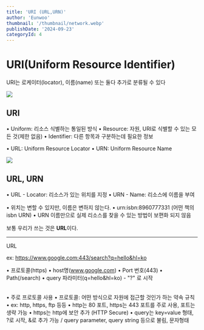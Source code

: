 ```yaml
---
title: 'URI (URL,URN)'
author: 'Eunwoo'
thumbnail: '/thumbnail/network.webp'
publishDate: '2024-09-23'
categoryId: 4
---
```


# URI(Uniform Resource Identifier)

URI는 로케이터(locator), 이름(name) 또는 둘다 추가로 분류될 수 있다

![](https://velog.velcdn.com/images/eunwoo1341/post/ebdf8d54-90c3-4354-a450-7308fca5d443/image.png)

## URI

• Uniform: 리소스 식별하는 통일된 방식
• Resource: 자원, URI로 식별할 수 있는 모든 것(제한 없음)
• Identifier: 다른 항목과 구분하는데 필요한 정보

• URL: Uniform Resource Locator
• URN: Uniform Resource Name

![](https://velog.velcdn.com/images/eunwoo1341/post/bb8554e5-131c-4858-8aca-01c36211f1bf/image.png)

## URL, URN

• URL - Locator: 리소스가 있는 위치를 지정
• URN - Name: 리소스에 이름을 부여

• 위치는 변할 수 있지만, 이름은 변하지 않는다.
• urn:isbn:8960777331 (어떤 책의 isbn URN)
• URN 이름만으로 실제 리소스를 찾을 수 있는 방법이 보편화 되지 않음

보통 우리가 쓰는 것은 **URL**이다.

---

URL

ex: https://www.google.com:443/search?q=hello&hl=ko

• 프로토콜(https)
• host명(www.google.com)
• Port 번호(443)
• Path(/search)
• query 파라미터(q=hello&hl=ko) - "?" 로 시작

<br />• 주로 프로토콜 사용 • 프로토콜: 어떤 방식으로 자원에 접근할 것인가 하는 약속 규칙 • ex: http,
https, ftp 등등 • http는 80 포트, https는 443 포트를 주로 사용, 포트는 생략 가능 • https는 http에
보안 추가 (HTTP Secure) • query는 key=value 형태, ?로 시작, &로 추가 가능 / query parameter, query
string 등으로 불림, 문자형태
